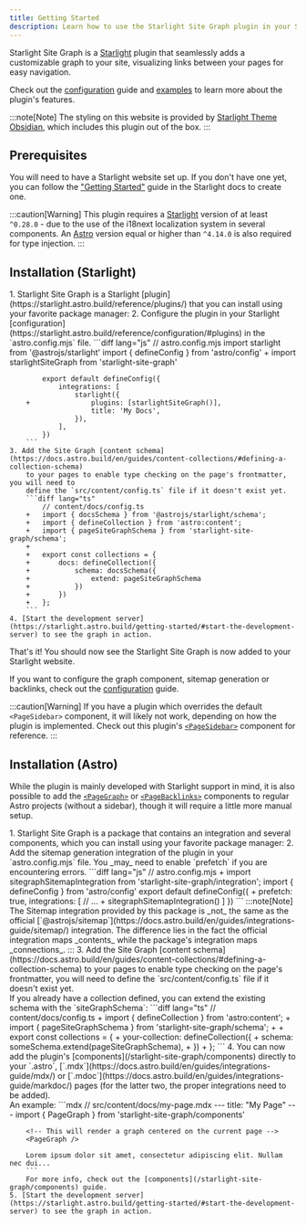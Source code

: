 ```yaml
---
title: Getting Started
description: Learn how to use the Starlight Site Graph plugin in your Starlight site.
---
```



Starlight Site Graph is a [Starlight](https://starlight.astro.build) plugin that seamlessly adds a customizable graph to your site,
visualizing links between your pages for easy navigation.

Check out the [configuration](/starlight-site-graph/configuration) guide and [examples](/starlight-site-graph/examples)
to learn more about the plugin's features.

:::note[Note]
The styling on this website is provided by [Starlight Theme Obsidian](https://fevol.github.io/starlight-theme-obsidian),
which includes this plugin out of the box.
:::

## Prerequisites

You will need to have a Starlight website set up.
If you don't have one yet, you can follow the ["Getting Started"](https://starlight.astro.build/getting-started) guide in the Starlight docs to create one.

:::caution[Warning]
This plugin requires a [Starlight](https://starlight.astro.build) version of at least `^0.28.0` - due to the use of the i18next localization system
in several components. An [Astro](https://astro.build) version equal or higher than `^4.14.0` is also required for type injection.
:::

## <span style="display: flex; gap: 8px"><Icon name="starlight" /> Installation (Starlight)</span>

<Steps>
    1. Starlight Site Graph is a Starlight [plugin](https://starlight.astro.build/reference/plugins/) that you can install using your favorite package manager:
        <PackageManagers pkg="starlight-site-graph" />
    2. Configure the plugin in your Starlight [configuration](https://starlight.astro.build/reference/configuration/#plugins) in the `astro.config.mjs` file.
        ```diff lang="js"
            // astro.config.mjs
            import starlight from '@astrojs/starlight'
            import { defineConfig } from 'astro/config'
        +   import starlightSiteGraph from 'starlight-site-graph'

            export default defineConfig({
                integrations: [
                    starlight({
        +               plugins: [starlightSiteGraph()],
                        title: 'My Docs',
                    }),
                ],
            })
        ```
	3. Add the Site Graph [content schema](https://docs.astro.build/en/guides/content-collections/#defining-a-collection-schema)
		to your pages to enable type checking on the page's frontmatter, you will need to
		define the `src/content/config.ts` file if it doesn't exist yet.
		```diff lang="ts"
			// content/docs/config.ts
		+	import { docsSchema } from '@astrojs/starlight/schema';
		+	import { defineCollection } from 'astro:content';
		+	import { pageSiteGraphSchema } from 'starlight-site-graph/schema';
		+
		+	export const collections = {
		+		docs: defineCollection({
		+			schema: docsSchema({
		+				extend: pageSiteGraphSchema
		+			})
		+		})
		+	};
		```
	4. [Start the development server](https://starlight.astro.build/getting-started/#start-the-development-server) to see the graph in action.
</Steps>

That's it! You should now see the Starlight Site Graph is now added to your Starlight website.

If you want to configure the graph component, sitemap generation or backlinks, check out the [configuration](/starlight-site-graph/configuration) guide.

:::caution[Warning]
If you have a plugin which overrides the default `<PageSidebar>` component, it will likely not work, depending on
how the plugin is implemented. Check out this plugin's [`<PageSidebar>`](/starlight-site-graph/components/pagesidebar) component for reference.
:::

## <span style="display: flex; gap: 8px"><Icon name="astro" /> Installation (Astro)</span>

While the plugin is mainly developed with Starlight support in mind, it is also possible to add the
[`<PageGraph>`](/starlight-site-graph/components/pagegraph) or [`<PageBacklinks>`](/starlight-site-graph/components/pagebacklinks) components
to regular Astro projects (without a sidebar), though it will require a little more manual setup.


<Steps>
	1. Starlight Site Graph is a package that contains an integration and several components, which you can install using your favorite package manager:
		<PackageManagers pkg="starlight-site-graph" />
	2. Add the sitemap generation integration of the plugin in your `astro.config.mjs` file. You _may_ need to enable `prefetch` if you are encountering errors.
		```diff lang="js"
			// astro.config.mjs
		+ import sitegraphSitemapIntegration from 'starlight-site-graph/integration';
			import { defineConfig } from 'astro/config'
			export default defineConfig({
		+		prefetch: true,
				 integrations: [
						// ...
		+	 		sitegraphSitemapIntegration()
				 ]
			})
		```
		:::note[Note]
		The Sitemap integration provided by this package is _not_ the same as the official [`@astrojs/sitemap`](https://docs.astro.build/en/guides/integrations-guide/sitemap/) integration.
		The difference lies in the fact the official integration maps _contents_ while the package's integration maps _connections_.
		:::
	3. Add the Site Graph [content schema](https://docs.astro.build/en/guides/content-collections/#defining-a-collection-schema)
		to your pages to enable type checking on the page's frontmatter,
		you will need to define the `src/content/config.ts` file if it doesn't exist yet.<br/>
		If you already have a collection defined, you can extend the existing schema with the `siteGraphSchema`:
		```diff lang="ts"
			// content/docs/config.ts
		+	import { defineCollection } from 'astro:content';
		+	import { pageSiteGraphSchema } from 'starlight-site-graph/schema';
		+
		+	export const collections = {
		+		your-collection: defineCollection({
		+			schema: someSchema.extend(pageSiteGraphSchema),
		+		})
		+	};
		```
	4. You can now add the plugin's [components](/starlight-site-graph/components) directly to your `.astro`, [`.mdx`](https://docs.astro.build/en/guides/integrations-guide/mdx/)
		or [`.mdoc`](https://docs.astro.build/en/guides/integrations-guide/markdoc/) pages (for the latter two, the proper integrations need to be added).<br/>
		An example:
		```mdx
		// src/content/docs/my-page.mdx
		---
		title: "My Page"
		---
		import { PageGraph } from 'starlight-site-graph/components'

		<!-- This will render a graph centered on the current page -->
		<PageGraph />

		Lorem ipsum dolor sit amet, consectetur adipiscing elit. Nullam nec dui...
		```
		For more info, check out the [components](/starlight-site-graph/components) guide.
	5. [Start the development server](https://starlight.astro.build/getting-started/#start-the-development-server) to see the graph in action.
</Steps>
